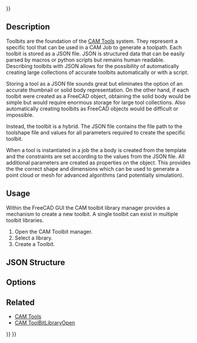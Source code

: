 <languages/>
{{UnfinishedDocu{{#translation:}}}}

{{Docnav
|[[CAM_ToolShape|ToolShape]]
|[[CAM_ToolBit_Library|ToolBit Library]]
|[[CAM_Workbench|CAM]]
|IconL=
|IconR=
|IconC=Workbench_CAM.svg
}}

{{TOCright}}

== Description ==

Toolbits are the foundation of the [[CAM_Tools|CAM Tools]] system. They represent a specific tool that can be used in a CAM Job to generate a toolpath.  Each toolbit is stored as a JSON file. JSON is structured data that can be easily parsed by macros or python scripts but remains human readable. Describing toolbits with JSON allows for the possibility of automatically creating large collections of accurate toolbits automatically or with a script. 

Storing a tool as a JSON file sounds great but eliminates the option of an accurate thumbnail or solid body representation. On the other hand, if each toolbit were created as a FreeCAD object, obtaining the solid body would be simple but would require enormous storage for large tool collections.  Also automatically creating toolbits as FreeCAD objects would be difficult or impossible. 

Instead, the toolbit is a hybrid.  The JSON file contains the file path to the toolshape file and values for all parameters required to create the specific toolbit. 

When a tool is instantiated in a job the a body is created from the template and the constraints are set according to the values from the JSON file. All additional parameters are created as properties on the object. This provides the the correct shape and dimensions which can be used to generate a point cloud or mesh for advanced algorithms (and potentially simulation).

== Usage ==

Within the FreeCAD GUI the CAM toolbit library manager provides a mechanism to create a new toolbit.  A single toolbit can exist in multiple toolbit libraries.

# Open the CAM Toolbit manager.
# Select a library.
# Create a Toolbit.

== JSON Structure ==

{{Code|
{
  "version": 2,
  "name": "T1",
  "shape": "endmill.fcstd",
  "attribute": {},
  "parameter": {
    "CuttingEdgeHeight": "30.000 mm",
    "Diameter": "1.000 mm",
    "Length": "50.000 mm",
    "ShankDiameter": "3.000 mm"
  }
}
}}

== Options ==


== Related ==

* [[CAM_Tools|CAM Tools]]
* [[CAM_ToolBitLibraryOpen|CAM ToolBitLibraryOpen]]


{{Docnav
|[[CAM_ToolShape|ToolShape]]
|[[CAM_ToolBit_Library|ToolBit Library]]
|[[CAM_Workbench|CAM]]
|IconL=
|IconR=
|IconC=Workbench_CAM.svg
}}

{{CAM_Tools_navi{{#translation:}}}}
{{Userdocnavi{{#translation:}}}}